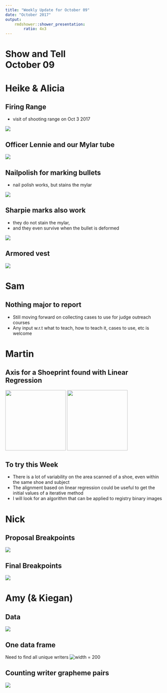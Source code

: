 ```yaml
---
title: "Weekly Update for October 09"
date: "October 2017"
output: 
    rmdshower::shower_presentation:
        ratio: 4x3
---
```


# Show and Tell <br> October 09

# Heike & Alicia

## Firing Range

- visit of shooting range on Oct 3 2017

![](images/IMG_5845.png)

## Officer Lennie and our Mylar tube

![](images/IMG_5849.png)


## Nailpolish for marking bullets

- nail polish works, but stains the mylar

![](images/IMG_5848.png)


## Sharpie marks also work

- they do not stain the mylar,
- and they even survive when the bullet is deformed

![](images/IMG_5863.png)


## Armored vest 

![](images/IMG_5856.png)

# Sam

## Nothing major to report

- Still moving forward on collecting cases to use for judge outreach courses
- Any input w.r.t what to teach, how to teach it, cases to use, etc is welcome

# Martin

## Axis for a Shoeprint found with Linear Regression

<tr>
<td> <img src="images/img1_axis.png" width=190> </td>
<td> <img src="images/img2_axis.png" width=190> </td>
</tr>

## To try this Week

- There is a lot of variability on the area scanned of a shoe, even within the same shoe and subject
- The alignment based on linear regression could be useful to get the initial values of a iterative method
- I will look for an algorithm that can be applied to registry binary images

# Nick

## Proposal Breakpoints

![](images/LondonBreakPoints.png)

## Final Breakpoints

![](images/LondonFinalBreakpoints.png)


# Amy (\& Kiegan)

## Data
![](images/Amy_demo_glimpse.png)

## One data frame
Need to find all unique writers
![width = 200](images/Amy_demo_df.png)

## Counting writer grapheme pairs
![](images/Amy_demo_grapheme.png)




